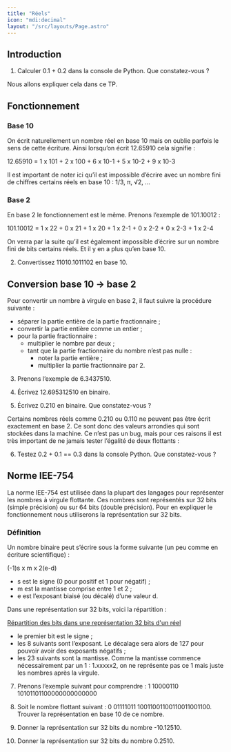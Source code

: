```yaml
---
title: "Réels"
icon: "mdi:decimal"
layout: "/src/layouts/Page.astro"
---
```


## Introduction

1. Calculer 0.1 + 0.2 dans la console de Python. Que constatez-vous ?

Nous allons expliquer cela dans ce TP.

## Fonctionnement

### Base 10

On écrit naturellement un nombre réel en base 10 mais on oublie parfois le
sens de cette écriture. Ainsi lorsqu’on écrit 12.65910 cela signifie :

12.65910 = 1 x 101 \+ 2 x 100 \+ 6 x 10-1 \+ 5 x 10-2 \+ 9 x 10-3

Il est important de noter ici qu’il est impossible d’écrire avec un nombre
fini de chiffres certains réels en base 10 : 1/3, π, √2, …

### Base 2

En base 2 le fonctionnement est le même. Prenons l’exemple de 101.10012 :

101.10012 = 1 x 22 \+ 0 x 21 \+ 1 x 20 \+ 1 x 2-1 \+ 0 x 2-2 \+ 0 x 2-3 \+ 1 x
2-4

On verra par la suite qu’il est également impossible d’écrire sur un nombre
fini de bits certains réels. Et il y en a plus qu’en base 10.

2. Convertissez 11010.1011102 en base 10.

## Conversion base 10 → base 2

Pour convertir un nombre à virgule en base 2, il faut suivre la procédure
suivante :

  - séparer la partie entière de la partie fractionnaire ;
  - convertir la partie entière comme un entier ;
  - pour la partie fractionnaire :
    - multiplier le nombre par deux ;
    - tant que la partie fractionnaire du nombre n’est pas nulle :
      - noter la partie entière ;
      - multiplier la partie fractionnaire par 2.

3. Prenons l’exemple de 6.3437510.

4. Écrivez 12.695312510 en binaire.

5. Écrivez 0.210 en binaire. Que constatez-vous ?

Certains nombres réels comme 0.210 ou 0.110 ne peuvent pas être écrit
exactement en base 2. Ce sont donc des valeurs arrondies qui sont stockées
dans la machine. Ce n’est pas un bug, mais pour ces raisons il est très
important de ne jamais tester l’égalité de deux flottants :

6. Testez 0.2 + 0.1 == 0.3 dans la console Python. Que constatez-vous ?

## Norme IEE-754

La norme IEE-754 est utilisée dans la plupart des langages pour représenter
les nombres à virgule flottante. Ces nombres sont représentés sur 32 bits
(simple précision) ou sur 64 bits (double précision). Pour en expliquer le
fonctionnement nous utiliserons la représentation sur 32 bits.

### Définition

Un nombre binaire peut s’écrire sous la forme suivante (un peu comme en
écriture scientifique) :

(-1)s x m x 2(e-d)

  - s est le signe (0 pour positif et 1 pour négatif) ;
  - m est la mantisse comprise entre 1 et 2 ;
  - e est l’exposant biaisé (ou décalé) d’une valeur d.

Dans une représentation sur 32 bits, voici la répartition :

[Répartition des bits dans une représentation 32 bits d'un
réel](/cours/float.svg)

  - le premier bit est le signe ;
  - les 8 suivants sont l’exposant. Le décalage sera alors de 127 pour pouvoir avoir des exposants négatifs ;
  - les 23 suivants sont la mantisse. Comme la mantisse commence nécessairement par un 1 : 1.xxxxx2, on ne représente pas ce 1 mais juste les nombres après la virgule.

7. Prenons l’exemple suivant pour comprendre : 1 10000110
10101101100000000000000

8. Soit le nombre flottant suivant : 0 01111011 10011001100110011001100.
Trouver la représentation en base 10 de ce nombre.

9. Donner la représentation sur 32 bits du nombre -10.12510.

10. Donner la représentation sur 32 bits du nombre 0.2510.
